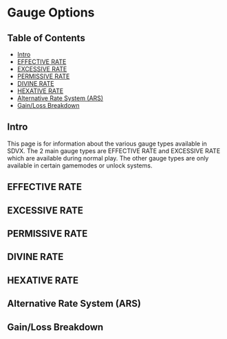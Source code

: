 # Gauge Options

## Table of Contents
- [Intro](#intro)
- [EFFECTIVE RATE](#effective-rate)
- [EXCESSIVE RATE](#excessive-rate)
- [PERMISSIVE RATE](#permissive-rate)
- [DIVINE RATE](#divine-rate)
- [HEXATIVE RATE](#hexative-rate)
- [Alternative Rate System (ARS)](#alternative-rate-system-ars)
- [Gain/Loss Breakdown](#gainloss-breakdown)

## Intro
This page is for information about the various gauge types available in SDVX. The 2 main gauge types are EFFECTIVE RATE and EXCESSIVE RATE which are available during normal play. The other gauge types are only available in certain gamemodes or unlock systems.

## EFFECTIVE RATE

## EXCESSIVE RATE

## PERMISSIVE RATE

## DIVINE RATE

## HEXATIVE RATE

## Alternative Rate System (ARS)

## Gain/Loss Breakdown